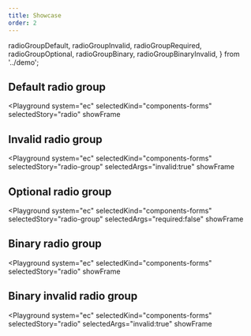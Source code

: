 ```yaml
---
title: Showcase
order: 2
---
```


  radioGroupDefault,
  radioGroupInvalid,
  radioGroupRequired,
  radioGroupOptional,
  radioGroupBinary,
  radioGroupBinaryInvalid,
} from '../demo';

## Default radio group

<Playground
  system="ec"
  selectedKind="components-forms"
  selectedStory="radio"
  showFrame
>
  <Html markup={radioGroupDefault} />
</Playground>

## Invalid radio group

<Playground
  system="ec"
  selectedKind="components-forms"
  selectedStory="radio-group"
  selectedArgs="invalid:true"
  showFrame
>
  <Html markup={radioGroupInvalid} />
</Playground>

## Optional radio group

<Playground
  system="ec"
  selectedKind="components-forms"
  selectedStory="radio-group"
  selectedArgs="required:false"
  showFrame
>
  <Html markup={radioGroupOptional} />
</Playground>

## Binary radio group

<Playground
  system="ec"
  selectedKind="components-forms"
  selectedStory="radio"
  showFrame
>
  <Html markup={radioGroupBinary} />
</Playground>

## Binary invalid radio group

<Playground
  system="ec"
  selectedKind="components-forms"
  selectedStory="radio"
  selectedArgs="invalid:true"
  showFrame
>
  <Html markup={radioGroupBinaryInvalid} />
</Playground>
